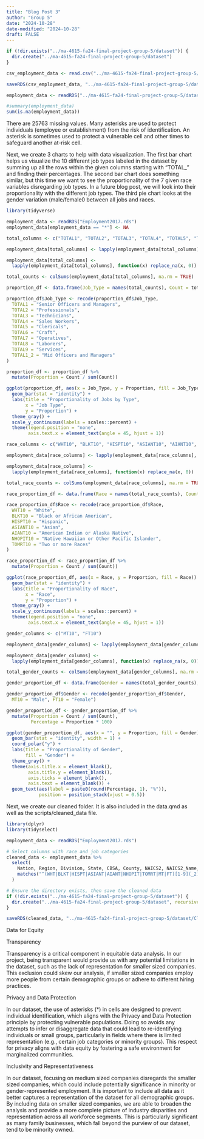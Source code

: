 ```yaml
---
title: "Blog Post 3"
author: "Group 5" 
date: "2024-10-28"
date-modified: "2024-10-28"
draft: FALSE
---
```

```r
if (!dir.exists("../ma-4615-fa24-final-project-group-5/dataset")) {
  dir.create("../ma-4615-fa24-final-project-group-5/dataset")
}

csv_employment_data <- read.csv("../ma-4615-fa24-final-project-group-5/dataset/Employment2017.csv")

saveRDS(csv_employment_data, "../ma-4615-fa24-final-project-group-5/dataset/Employment2017.rds")

employment_data <- readRDS("../ma-4615-fa24-final-project-group-5/dataset/Employment2017.rds")
```

```r
#summary(employment_data)
sum(is.na(employment_data))
```
There are 25763 missing values. Many asterisks are used to protect individuals (employee or establishment) from the risk of identification. An asterisk is sometimes used to protect a vulnerable cell and other times to safeguard another at-risk cell.



Next, we create 3 charts to help with data visualization. 
The first bar chart helps us visualize the 10 different job types labeled in the dataset by summing up all the rows within the given columns starting with "TOTAL_" and finding their percentages.
The second bar chart does something similar, but this time we want to see the proportionality of the 7 given race variables disregarding job types. In a future blog post, we will look into their proportionality with the different job types. 
The third pie chart looks at the gender variation (male/female0 between all jobs and races. 

```r
library(tidyverse)

employment_data <- readRDS("Employment2017.rds")
employment_data[employment_data == "*"] <- NA

total_columns <- c("TOTAL1", "TOTAL2", "TOTAL3", "TOTAL4", "TOTAL5", "TOTAL6", "TOTAL7", "TOTAL8", "TOTAL9", "TOTAL1_2")

employment_data[total_columns] <- lapply(employment_data[total_columns], function(x) as.numeric(x))

employment_data[total_columns] <- 
  lapply(employment_data[total_columns], function(x) replace_na(x, 0))

total_counts <- colSums(employment_data[total_columns], na.rm = TRUE)

proportion_df <- data.frame(Job_Type = names(total_counts), Count = total_counts)

proportion_df$Job_Type <- recode(proportion_df$Job_Type,
  TOTAL1 = "Senior Officers and Managers",
  TOTAL2 = "Professionals",
  TOTAL3 = "Technicians",
  TOTAL4 = "Sales Workers",
  TOTAL5 = "Clericals",
  TOTAL6 = "Craft",
  TOTAL7 = "Operatives",
  TOTAL8 = "Laborers",
  TOTAL9 = "Services",
  TOTAL1_2 = "Mid Officers and Managers"
)

proportion_df <- proportion_df %>%
  mutate(Proportion = Count / sum(Count))

ggplot(proportion_df, aes(x = Job_Type, y = Proportion, fill = Job_Type)) +
  geom_bar(stat = "identity") +  
  labs(title = "Proportionality of Jobs by Type", 
       x = "Job Type", 
       y = "Proportion") +
  theme_gray() +  
  scale_y_continuous(labels = scales::percent) +  
  theme(legend.position = "none",
        axis.text.x = element_text(angle = 45, hjust = 1)) 
```
```r
race_columns <- c("WHT10", "BLKT10", "HISPT10", "ASIANT10", "AIANT10", "NHOPIT10", "TOMRT10")

employment_data[race_columns] <- lapply(employment_data[race_columns], function(x) as.numeric(x))

employment_data[race_columns] <- 
  lapply(employment_data[race_columns], function(x) replace_na(x, 0))

total_race_counts <- colSums(employment_data[race_columns], na.rm = TRUE)

race_proportion_df <- data.frame(Race = names(total_race_counts), Count = total_race_counts)

race_proportion_df$Race <- recode(race_proportion_df$Race,
  WHT10 = "White",
  BLKT10 = "Black or African American",
  HISPT10 = "Hispanic",
  ASIANT10 = "Asian",
  AIANT10 = "American Indian or Alaska Native",
  NHOPIT10 = "Native Hawaiian or Other Pacific Islander",
  TOMRT10 = "Two or more Races"
)

race_proportion_df <- race_proportion_df %>%
  mutate(Proportion = Count / sum(Count))

ggplot(race_proportion_df, aes(x = Race, y = Proportion, fill = Race)) +
  geom_bar(stat = "identity") +  
  labs(title = "Proportionality of Race", 
       x = "Race", 
       y = "Proportion") +
  theme_gray() +  
  scale_y_continuous(labels = scales::percent) +  
  theme(legend.position = "none",
        axis.text.x = element_text(angle = 45, hjust = 1)) 
```

```r
gender_columns <- c("MT10", "FT10")

employment_data[gender_columns] <- lapply(employment_data[gender_columns], function(x) as.numeric(x))

employment_data[gender_columns] <- 
  lapply(employment_data[gender_columns], function(x) replace_na(x, 0))

total_gender_counts <- colSums(employment_data[gender_columns], na.rm = TRUE)

gender_proportion_df <- data.frame(Gender = names(total_gender_counts), Count = total_gender_counts)

gender_proportion_df$Gender <- recode(gender_proportion_df$Gender,
  MT10 = "Male", FT10 = "Female")

gender_proportion_df <- gender_proportion_df %>%
  mutate(Proportion = Count / sum(Count),
         Percentage = Proportion * 100)  

ggplot(gender_proportion_df, aes(x = "", y = Proportion, fill = Gender)) +
  geom_bar(stat = "identity", width = 1) +
  coord_polar("y") + 
  labs(title = "Proportionality of Gender", 
       fill = "Gender") +
  theme_gray() +  
  theme(axis.title.x = element_blank(),
        axis.title.y = element_blank(),
        axis.ticks = element_blank(),
        axis.text = element_blank()) +
  geom_text(aes(label = paste0(round(Percentage, 1), "%")), 
            position = position_stack(vjust = 0.5)) 
```
Next, we create our cleaned folder. It is also included in the data.qmd as well as the scripts/cleaned_data file. 
```r
library(dplyr)
library(tidyselect)

employment_data <- readRDS("Employment2017.rds")

# Select columns with race and job categories
cleaned_data <- employment_data %>%
  select(
    Nation, Region, Division, State, CBSA, County, NAICS2, NAICS2_Name, NAICS3, NAICS3_Name, Establishments,
    matches("^(WHT|BLKT|HISPT|ASIANT|AIANT|NHOPIT|TOMRT|MT|FT)[1-9](_2)?$")
  )

# Ensure the directory exists, then save the cleaned data
if (!dir.exists("../ma-4615-fa24-final-project-group-5/dataset")) {
  dir.create("../ma-4615-fa24-final-project-group-5/dataset", recursive = TRUE)
}

saveRDS(cleaned_data, "../ma-4615-fa24-final-project-group-5/dataset/Cleaned_Employment2017.rds")
```

Data for Equity

Transparency

Transparency is a critical component in equitable data analysis. In our project, being transparent would provide us with any potential limitations in the dataset, such as the lack of representation for smaller sized companies. This exclusion could skew our analysis, if smaller sized companies employ more people from certain demographic groups or adhere to different hiring practices. 

Privacy and Data Protection

In our dataset, the use of asterisks (*) in cells are designed to prevent individual identification, which aligns with the Privacy and Data Protection principle by protecting vulnerable populations. Doing so avoids any attempts to infer or disaggregate data that could lead to re-identifying individuals or small groups, particularly in fields where there is limited representation (e.g., certain job categories or minority groups). This respect for privacy aligns with data equity by fostering a safe environment for marginalized communities.

Inclusivity and Representativeness

In our dataset, focusing on medium sized companies disregards the smaller sized companies, which could include potentially significance in minority or gender-represented employment. It is important to include all data as it better captures a representation of the dataset for all demographic groups. By including data on smaller sized companies, we are able to broaden the analysis and provide a more complete picture of industry disparities and representation across all workforce segments. This is particularly significant as many family businesses, which fall beyond the purview of our dataset, tend to be minority owned.